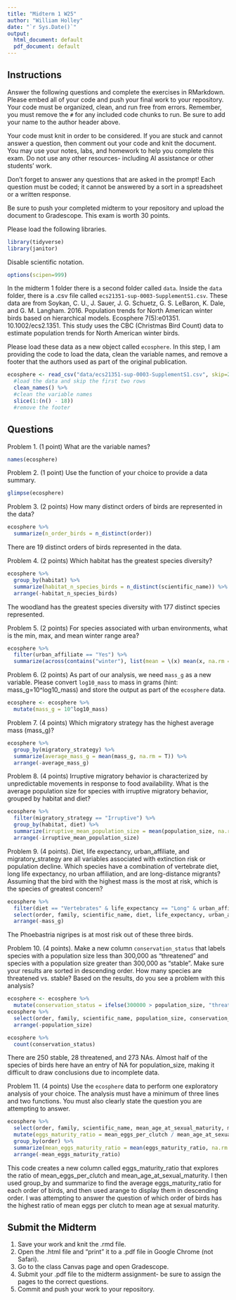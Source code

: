 ```yaml
---
title: "Midterm 1 W25"
author: "William Holley"
date: "`r Sys.Date()`"
output:
  html_document: default
  pdf_document: default
---
```


## Instructions
Answer the following questions and complete the exercises in RMarkdown. Please embed all of your code and push your final work to your repository. Your code must be organized, clean, and run free from errors. Remember, you must remove the `#` for any included code chunks to run. Be sure to add your name to the author header above. 

Your code must knit in order to be considered. If you are stuck and cannot answer a question, then comment out your code and knit the document. You may use your notes, labs, and homework to help you complete this exam. Do not use any other resources- including AI assistance or other students' work.  

Don't forget to answer any questions that are asked in the prompt! Each question must be coded; it cannot be answered by a sort in a spreadsheet or a written response.  

Be sure to push your completed midterm to your repository and upload the document to Gradescope. This exam is worth 30 points. 

Please load the following libraries.
```r
library(tidyverse)
library(janitor)
```

Disable scientific notation.
```r
options(scipen=999)
```

In the midterm 1 folder there is a second folder called `data`. Inside the `data` folder, there is a .csv file called `ecs21351-sup-0003-SupplementS1.csv`. These data are from Soykan, C. U., J. Sauer, J. G. Schuetz, G. S. LeBaron, K. Dale, and G. M. Langham. 2016. Population trends for North American winter birds based on hierarchical models. Ecosphere 7(5):e01351. 10.1002/ecs2.1351. This study uses the CBC (Christmas Bird Count) data to estimate population trends for North American winter birds.  

Please load these data as a new object called `ecosphere`. In this step, I am providing the code to load the data, clean the variable names, and remove a footer that the authors used as part of the original publication.
```r
ecosphere <- read_csv("data/ecs21351-sup-0003-SupplementS1.csv", skip=2) %>%
  #load the data and skip the first two rows
  clean_names() %>%
  #clean the variable names
  slice(1:(n() - 18)) 
  #remove the footer
```

## Questions
Problem 1. (1 point) What are the variable names?

```r
names(ecosphere)
```
Problem 2. (1 point) Use the function of your choice to provide a data summary.

```r
glimpse(ecosphere)
```


Problem 3. (2 points) How many distinct orders of birds are represented in the data?

```r
ecosphere %>% 
  summarize(n_order_birds = n_distinct(order))
```
There are 19 distinct orders of birds represented in the data.


Problem 4. (2 points) Which habitat has the greatest species diversity?

```r
ecosphere %>% 
  group_by(habitat) %>% 
  summarize(habitat_n_species_birds = n_distinct(scientific_name)) %>% 
  arrange(-habitat_n_species_birds)
```
The woodland has the greatest species diversity with 177 distinct species represented.


Problem 5. (2 points) For species associated with urban environments, what is the min, max, and mean winter range area?

```r
ecosphere %>% 
  filter(urban_affiliate == "Yes") %>% 
  summarize(across(contains("winter"), list(mean = \(x) mean(x, na.rm = T), max = \(x) max(x, na.rm = T), min = \(x) min(x, na.rm = T))))
```


Problem 6. (2 points) As part of our analysis, we need `mass_g` as a new variable. Please convert `log10_mass` to mass in grams (hint: mass_g=10^log10_mass) and store the output as part of the `ecosphere` data.

```r
ecosphere <- ecosphere %>% 
  mutate(mass_g = 10^log10_mass)
```


Problem 7. (4 points) Which migratory strategy has the highest average mass (mass_g)?  

```r
ecosphere %>% 
  group_by(migratory_strategy) %>% 
  summarize(average_mass_g = mean(mass_g, na.rm = T)) %>% 
  arrange(-average_mass_g)
```


Problem 8. (4 points) Irruptive migratory behavior is characterized by unpredictable movements in response to food availability. What is the average population size for species with irruptive migratory behavior, grouped by habitat and diet?

```r
ecosphere %>% 
  filter(migratory_strategy == "Irruptive") %>% 
  group_by(habitat, diet) %>% 
  summarize(irruptive_mean_population_size = mean(population_size, na.rm = T)) %>% 
  arrange(-irruptive_mean_population_size)
```


Problem 9. (4 points). Diet, life expectancy, urban_affiliate, and migratory_strategy are all variables associated with extinction risk or population decline. Which species have a combination of vertebrate diet, long life expectancy, no urban affiliation, and are long-distance migrants? Assuming that the bird with the highest mass is the most at risk, which is the species of greatest concern?  
```r
ecosphere %>% 
  filter(diet == "Vertebrates" & life_expectancy == "Long" & urban_affiliate == "No" & migratory_strategy == "Long") %>%
  select(order, family, scientific_name, diet, life_expectancy, urban_affiliate, migratory_strategy, mass_g) %>% 
  arrange(-mass_g)
```
The Phoebastria nigripes is at most risk out of these three birds.


Problem 10. (4 points). Make a new column `conservation_status` that labels species with a population size less than 300,000 as "threatened" and species with a population size greater than 300,000 as "stable". Make sure your results are sorted in descending order. How many species are threatened vs. stable? Based on the results, do you see a problem with this analysis?  

```r
ecosphere <- ecosphere %>%
  mutate(conservation_status = ifelse(300000 > population_size, "threatened", "stable"))
ecosphere %>% 
  select(order, family, scientific_name, population_size, conservation_status) %>% 
  arrange(-population_size)
```
```r
ecosphere %>% 
  count(conservation_status)
```

There are 250 stable, 28 threatened, and 273 NAs. Almost half of the species of birds here have an entry of NA for population_size, making it difficult to draw conclusions due to incomplete data.



Problem 11. (4 points) Use the `ecosphere` data to perform one exploratory analysis of your choice. The analysis must have a minimum of three lines and two functions. You must also clearly state the question you are attempting to answer.

```r
ecosphere %>%
  select(order, family, scientific_name, mean_age_at_sexual_maturity, mean_eggs_per_clutch) %>% 
  mutate(eggs_maturity_ratio = mean_eggs_per_clutch / mean_age_at_sexual_maturity) %>% 
  group_by(order) %>% 
  summarize(mean_eggs_maturity_ratio = mean(eggs_maturity_ratio, na.rm = T)) %>% 
  arrange(-mean_eggs_maturity_ratio)
```
This code creates a new column called eggs_maturity_ratio that explores the ratio of mean_eggs_per_clutch and mean_age_at_sexual_maturity. I then used group_by and summarize to find the average eggs_maturity_ratio for each order of birds, and then used arange to display them in descending order. I was attempting to answer the question of which order of birds has the highest ratio of mean eggs per clutch to mean age at sexual maturity.


## Submit the Midterm
1. Save your work and knit the .rmd file.  
2. Open the .html file and "print" it to a .pdf file in Google Chrome (not Safari).    
3. Go to the class Canvas page and open Gradescope.  
4. Submit your .pdf file to the midterm assignment- be sure to assign the pages to the correct questions.  
5. Commit and push your work to your repository. 